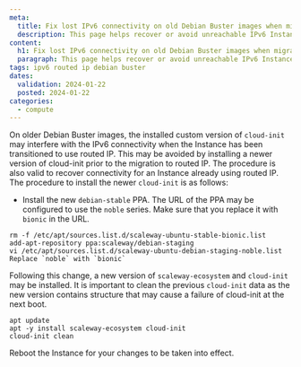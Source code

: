 ```yaml
---
meta:
  title: Fix lost IPv6 connectivity on old Debian Buster images when migrating to routed IP
  description: This page helps recover or avoid unreachable IPv6 Instances after transitioning to routed IP on older Debian Buster images
content:
  h1: Fix lost IPv6 connectivity on old Debian Buster images when migrating to routed IP
  paragraph: This page helps recover or avoid unreachable IPv6 Instances after transitioning to routed IP on older Debian Buster images
tags: ipv6 routed ip debian buster
dates:
  validation: 2024-01-22
  posted: 2024-01-22
categories:
  - compute
---
```


On older Debian Buster images, the installed custom version of `cloud-init` may interfere with the IPv6 connectivity when the Instance has been transitioned to use routed IP. This may be avoided by installing a newer version of cloud-init prior to the migration to routed IP. The procedure is also valid to recover connectivity for an Instance already using routed IP.
The procedure to install the newer `cloud-init` is as follows:

* Install the new `debian-stable` PPA. The URL of the PPA may be configured to use the `noble` series. Make sure that you replace it with `bionic` in the URL. 
```
rm -f /etc/apt/sources.list.d/scaleway-ubuntu-stable-bionic.list
add-apt-repository ppa:scaleway/debian-staging
vi /etc/apt/sources.list.d/scaleway-ubuntu-debian-staging-noble.list
Replace `noble` with `bionic`
```
Following this change, a new version of `scaleway-ecosystem` and `cloud-init` may be installed. It is important to clean the previous `cloud-init` data as the new version contains structure that may cause a failure of cloud-init at the next boot.
```
apt update
apt -y install scaleway-ecosystem cloud-init
cloud-init clean
```
Reboot the Instance for your changes to be taken into effect.
